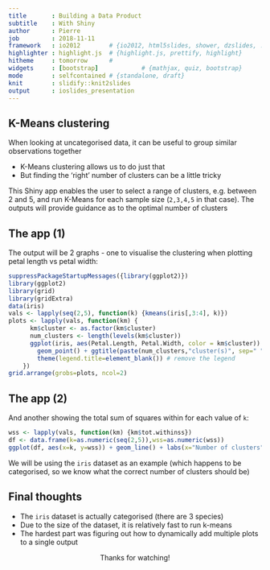 ---
title       : Building a Data Product
subtitle    : With Shiny
author      : Pierre
job         : 2018-11-11
framework   : io2012        # {io2012, html5slides, shower, dzslides, ...}
highlighter : highlight.js  # {highlight.js, prettify, highlight}
hitheme     : tomorrow      # 
widgets     : [bootstrap]            # {mathjax, quiz, bootstrap}
mode        : selfcontained # {standalone, draft}
knit        : slidify::knit2slides
output      : ioslides_presentation
---

## K-Means clustering

When looking at uncategorised data, it can be useful to group similar observations together

 - K-Means clustering allows us to do just that
 - But finding the 'right' number of clusters can be a little tricky

This Shiny app enables the user to select a range of clusters, e.g. between 2 and 5, and run K-Means for each sample size (`2,3,4,5` in that case). The outputs will provide guidance as to the optimal number of clusters

## The app (1)

The output will be 2 graphs - one to visualise the clustering when plotting petal length vs petal width:

```{r kmeans, echo=FALSE}
suppressPackageStartupMessages({library(ggplot2)})
library(ggplot2)
library(grid)
library(gridExtra)
data(iris)
vals <- lapply(seq(2,5), function(k) {kmeans(iris[,3:4], k)})
plots <- lapply(vals, function(km) {
      km$cluster <- as.factor(km$cluster)
      num_clusters <- length(levels(km$cluster))
      ggplot(iris, aes(Petal.Length, Petal.Width, color = km$cluster)) + 
        geom_point() + ggtitle(paste(num_clusters,"cluster(s)", sep=" ")) +
        theme(legend.title=element_blank()) # remove the legend
    })
grid.arrange(grobs=plots, ncol=2)
```

## The app (2)

And another showing the total sum of squares within for each value of `k`:

```{r wss, echo=FALSE}
wss <- lapply(vals, function(km) {km$tot.withinss})
df <- data.frame(k=as.numeric(seq(2,5)),wss=as.numeric(wss))
ggplot(df, aes(x=k, y=wss)) + geom_line() + labs(x="Number of clusters", y="Within sum of squares", title="Sum of Squares within by number of clusters")
```

We will be using the `iris` dataset as an example (which happens to be categorised, so we know what the correct number of clusters should be)

## Final thoughts

- The `iris` dataset is actually categorised (there are 3 species)
- Due to the size of the dataset, it is relatively fast to run k-means
- The hardest part was figuring out how to dynamically add multiple plots to a single output

<center>
Thanks for watching!
</center>
